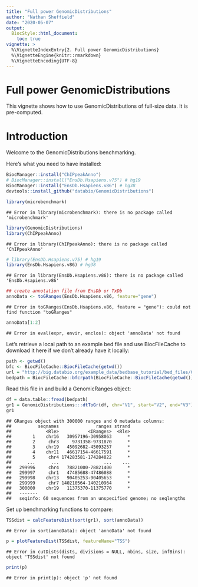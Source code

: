 ```yaml
---
title: "Full power GenomicDistributions"
author: "Nathan Sheffield"
date: "2020-05-07"
output: 
  BiocStyle::html_document:
    toc: true
vignette: >
  %\VignetteIndexEntry{2. Full power GenomicDistributions}
  %\VignetteEngine{knitr::rmarkdown}
  %\VignetteEncoding{UTF-8}
---
```




# Full power GenomicDistributions

This vignette shows how to use GenomicDistributions of full-size data. It is pre-computed. 



# Introduction

Welcome to the GenomicDistributions benchmarking.

Here's what you need to have installed:


```r
BiocManager::install("ChIPpeakAnno")
# BiocManager::install("EnsDb.Hsapiens.v75") # hg19
BiocManager::install("EnsDb.Hsapiens.v86") # hg38
devtools::install_github("databio/GenomicDistributions")
```



```r
library(microbenchmark)
```

```
## Error in library(microbenchmark): there is no package called 'microbenchmark'
```

```r
library(GenomicDistributions)
library(ChIPpeakAnno)
```

```
## Error in library(ChIPpeakAnno): there is no package called 'ChIPpeakAnno'
```

```r
# library(EnsDb.Hsapiens.v75) # hg19
library(EnsDb.Hsapiens.v86) # hg38
```

```
## Error in library(EnsDb.Hsapiens.v86): there is no package called 'EnsDb.Hsapiens.v86'
```

```r
## create annotation file from EnsDb or TxDb
annoData <- toGRanges(EnsDb.Hsapiens.v86, feature="gene")
```

```
## Error in toGRanges(EnsDb.Hsapiens.v86, feature = "gene"): could not find function "toGRanges"
```

```r
annoData[1:2]
```

```
## Error in eval(expr, envir, enclos): object 'annoData' not found
```

Let's retrieve a local path to an example bed file and use BiocFileCache to download it here if we don't already have it locally:


```r
path <- getwd()
bfc <- BiocFileCache::BiocFileCache(getwd())
url = "http://big.databio.org/example_data/bedbase_tutorial/bed_files/GSM2423312_ENCFF155HVK_peaks_GRCh38.bed.gz"
bedpath = BiocFileCache::bfcrpath(BiocFileCache::BiocFileCache(getwd()), url)
```

Read this file in and build a GenomicRanges object:


```r
df = data.table::fread(bedpath)
gr1 = GenomicDistributions:::dtToGr(df, chr="V1", start="V2", end="V3")
gr1
```

```
## GRanges object with 300000 ranges and 0 metadata columns:
##          seqnames              ranges strand
##             <Rle>           <IRanges>  <Rle>
##        1    chr16   30957196-30958063      *
##        2     chr3     9731358-9731870      *
##        3    chr19   45092682-45093257      *
##        4    chr11   46617154-46617591      *
##        5     chr4 174283581-174284022      *
##      ...      ...                 ...    ...
##   299996     chr4   78821000-78821400      *
##   299997     chr1   47485688-47486088      *
##   299998    chr13   90405253-90405653      *
##   299999     chr7 140210564-140210964      *
##   300000    chr19   11375370-11375770      *
##   -------
##   seqinfo: 60 sequences from an unspecified genome; no seqlengths
```

Set up benchmarking functions to compare:


```r
TSSdist = calcFeatureDist(sort(gr1), sort(annoData))
```

```
## Error in sort(annoData): object 'annoData' not found
```

```r
p = plotFeatureDist(TSSdist, featureName="TSS")
```

```
## Error in cutDists(dists, divisions = NULL, nbins, size, infBins): object 'TSSdist' not found
```

```r
print(p)
```

```
## Error in print(p): object 'p' not found
```
